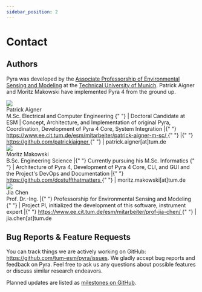 ```yaml
---
sidebar_position: 2
---
```


# Contact

## Authors

Pyra was developed by the [Associate Professorship of Environmental Sensing and Modeling](https://www.ee.cit.tum.de/en/esm/home/) at the [Technical University of Munich](https://www.tum.de/en/). Patrick Aigner and Moritz Makowski have implemented Pyra 4 from the ground up.

<div className="tw-flex tw-flex-col lg:tw-flex-row tw-items-center lg:tw-items-start tw-gap-x-4 tw-mb-4">
  <img
    src="/img/docs/patrick-profile-image.jpg"
    className="tw-rounded-xl tw-w-48"
  />
  <div className="tw-flex tw-flex-col tw-ga-py-1 tw-items-center lg:tw-items-start tw-text-justify lg:tw-text-left">
    <div className="tw-text-2xl tw-font-bold tw-pb-2 tw-pt-3">
      Patrick Aigner
    </div>
    <div>
      <span className="tw-font-bold">
        M.Sc. Electrical and Computer Engineering
      </span>{" "}
      | <span className="tw-font-bold">Doctoral Candidate at ESM</span> |
      Concept, Architecture, and Implementation of original Pyra, Coordination,
      Development of Pyra 4 Core, System Integration |{" "}
      <a
        href="https://www.ee.cit.tum.de/esm/mitarbeiter/patrick-aigner-m-sc/"
        target="_blank"
        className="tw-break-all"
      >
        https://www.ee.cit.tum.de/esm/mitarbeiter/patrick-aigner-m-sc/
      </a>{" "}
      |{" "}
      <a
        href="https://github.com/patrickjaigner"
        target="_blank"
        className="tw-break-all"
      >
        https://github.com/patrickjaigner
      </a>{" "}
      | <span>patrick.aigner[at]tum.de</span>
    </div>
  </div>
</div>

<div className="tw-flex tw-flex-col lg:tw-flex-row tw-items-center lg:tw-items-start tw-gap-x-4 tw-mb-4">
  <img
    src="/img/docs/moritz-profile-image.jpg"
    className="tw-rounded-xl tw-w-48"
  />
  <div className="tw-flex tw-flex-col tw-ga-py-1 tw-items-center lg:tw-items-start tw-text-justify lg:tw-text-left">
    <div className="tw-text-2xl tw-font-bold tw-pb-2 tw-pt-3">
      Moritz Makowski
    </div>
    <div>
      <span className="tw-font-bold">B.Sc. Engineering Science</span> |{" "}
      <span className="tw-font-bold">
        Currently pursuing his M.Sc. Informatics
      </span>{" "}
      | Architecture of Pyra 4, Development of Pyra 4 Core, CLI, and GUI and the
      Project's DevOps and Documentation |{" "}
      <a
        href="https://github.com/dostuffthatmatters"
        target="_blank"
        className="tw-break-all"
      >
        https://github.com/dostuffthatmatters
      </a>{" "}
      | <span>moritz.makowski[at]tum.de</span>
    </div>
  </div>
</div>

<div className="tw-flex tw-flex-col lg:tw-flex-row tw-items-center lg:tw-items-start tw-gap-x-4 tw-mb-4">
  <img
    src="/img/docs/jia-profile-image.jpeg"
    className="tw-rounded-xl tw-w-48"
  />
  <div className="tw-flex tw-flex-col tw-ga-py-1 tw-items-center lg:tw-items-start tw-text-justify lg:tw-text-left">
    <div className="tw-text-2xl tw-font-bold tw-pb-2 tw-pt-3">Jia Chen</div>
    <div>
      <span className="tw-font-bold">Prof. Dr.-Ing.</span> |{" "}
      <span className="tw-font-bold">
        Professorship for Environmental Sensing and Modeling
      </span>{" "}
      | Project PI, initialized the development of this software, instrument
      expert |{" "}
      <a
        href="https://www.ee.cit.tum.de/esm/mitarbeiter/prof-jia-chen/"
        target="_blank"
        className="tw-break-all"
      >
        https://www.ee.cit.tum.de/esm/mitarbeiter/prof-jia-chen/
      </a>{" "}
      | <span>jia.chen[at]tum.de</span>
    </div>
  </div>
</div>

## Bug Reports & Feature Requests

You can track things we are actively working on GitHub: https://github.com/tum-esm/pyra/issues. We gladly accept bug reports and feedback on Pyra. Feel free to ask us any questions about possible features or discuss similar research endeavors.

Planned updates are listed as [milestones on GitHub](https://github.com/tum-esm/pyra/milestones).

